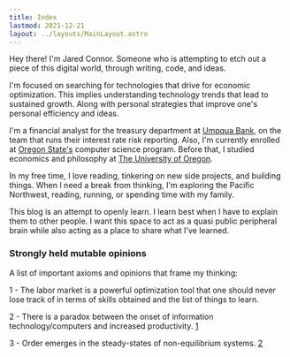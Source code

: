 ```yaml
---
title: Index
lastmod: 2021-12-21
layout: ../layouts/MainLayout.astro
---
```


Hey there! I'm Jared Connor. Someone who is attempting to etch out a piece of this digital world, through writing, code, and ideas.

I'm focused on searching for technologies that drive for economic optimization. This implies understanding technology trends that lead to sustained growth. Along with personal strategies that improve one's personal efficiency and ideas.

I'm a financial analyst for the treasury department at [Umpqua Bank](https://www.umpquabank.com/), on the team that runs their interest rate risk reporting. Also, I'm currently enrolled at [Oregon State's](https://oregonstate.edu/) computer science program. Before that, I studied economics and philosophy at [The University of Oregon](https://www.uoregon.edu/).

In my free time, I love reading, tinkering on new side projects, and building things. When I need a break from thinking, I'm exploring the Pacific Northwest, reading, running, or spending time with my family.

This blog is an attempt to openly learn. I learn best when I have to explain them to other people. I want this space to act as a quasi public peripheral brain while also acting as a place to share what I've learned.

### Strongly held mutable opinions

A list of important axioms and opinions that frame my thinking:

1 - The labor market is a powerful optimization tool that one should never lose track of in terms of skills obtained and the list of things to learn.

2 - There is a paradox between the onset of information technology/computers and increased productivity. [1](https://cs.stanford.edu/people/eroberts/cs201/projects/productivity-paradox/background.html)

3 - Order emerges in the steady-states of non-equilibrium systems. [2](https://danco.substack.com/p/dancoland-part-2-just-so-stories?token=eyJ1c2VyX2lkIjoyMDg4MzY0MCwicG9zdF9pZCI6MzkwNzAxMDMsIl8iOiJWRG00RCIsImlhdCI6MTYzMDM0MDc1MCwiZXhwIjoxNjMwMzQ0MzUwLCJpc3MiOiJwdWItODYyMyIsInN1YiI6InBvc3QtcmVhY3Rpb24ifQ.TVQJLiOcFkEsg_T6HPMzLF0z9C2QxXg6m0ptl358jE0 '2')
